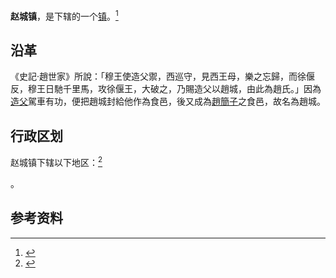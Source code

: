 {{中国乡级行政区
|景观照片文件名 = 
|景观照片描述 = 
|汉语拼音 = 
|其他语言 = 
|其他语言名称 = 
|旧称 = 赵县<ref>{{cite web|author=郭长明|url=http://paper.jzxww.com.cn/jzrb/html/2016-03/17/content_71697.htm|title=石柜锣鼓|publisher=[[晋中日报|晋中日报]]|date=2016-03-17|accessdate=2018-03-14|archive-date=2018-03-15|archive-url=https://web.archive.org/web/20180315070542/http://paper.jzxww.com.cn/jzrb/html/2016-03/17/content_71697.htm|dead-url=no}}</ref>
|地名出处 = 
|位置图文件名 = 
|位置图描述 = 
|自定义图片= 
|建置时间 = 
|政府驻地 = 
|毗邻 = 
|总面积 = 
|总人口 = 
|总人口年份 = 
|户籍人口 = 
|户籍人口年份 = 
|常住人口 = 
|常住人口年份 = 
|人口密度 = 
|GDP = 
|GDP年份 = 
|邮政编码 = 
|电话区号 = 357
|官方网站 = 
|网站名称 = 
|14/10/24/106/000}}

'''赵城镇'''，是{{PRC admin/fullname|14/10/24/106/000|3}}下辖的一个[[行政建制镇|镇]]。<ref>{{PRC admin/ref sgc|{{PRC admin/parent|14/10/24/106/000}}}}</ref>

==沿革==
《史記·趙世家》所說：「穆王使造父禦，西巡守，見西王母，樂之忘歸，而徐偃反，穆王日馳千里馬，攻徐偃王，大破之，乃賜造父以趙城，由此為趙氏。」因為[[造父|造父]]駕車有功，便把趙城封給他作為食邑，後又成為[[趙簡子|趙簡子]]之食邑，故名為趙城。

== 行政区划 ==

赵城镇下辖以下地区：<ref>{{PRC admin/ref sgc|14/10/24/106/000}}</ref>

{{PRC admin/children|14/10/24/106/000}}。

== 参考资料 ==

{{reflist}}

{{PRC admin/navcat|14/10/24/106/000}}